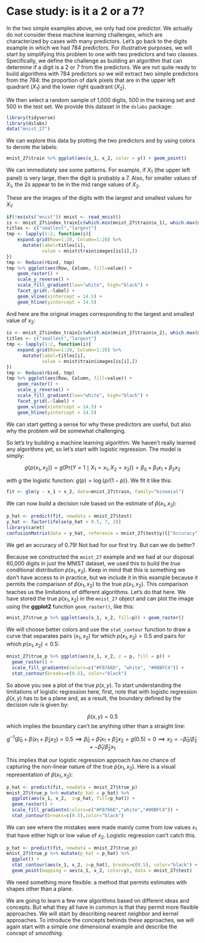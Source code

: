 # Case study: is it a 2 or a 7?

In the two simple examples above, we only had one predictor. We actually do not consider these machine learning challenges, which are characterized by cases with many predictors. Let's go back to the digits example in which we had 784 predictors. For illustrative purposes, we will start by simplifying this problem to one with two predictors and two classes. Specifically, we define the challenge as building an algorithm that can determine if a digit is a 2 or 7 from the predictors. We are not quite ready to build algorithms with 784 predictors so we will extract two simple predictors from the 784: the proportion of dark pixels that are in the upper left quadrant ($X_1$) and the lower right quadrant ($X_2$).

We then select a random sample of 1,000 digits, 500 in the training set and 500 in the test set. We provide this dataset in the `dslabs` package:

```r
library(tidyverse)
library(dslabs)
data("mnist_27")
```

We can explore this data by plotting the two predictors and by using colors to denote the labels:

```r
mnist_27$train %>% ggplot(aes(x_1, x_2, color = y)) + geom_point()
```

We can immediately see some patterns. For example, if $X_1$ (the upper left panel) is very large, then the digit is probably a 7. Also, for smaller values of $X_1$, the 2s appear to be in the mid range values of $X_2$.

These are the images of the digits with the largest and smallest values for $X_1$:

```r
if(!exists("mnist")) mnist <- read_mnist()
is <- mnist_27$index_train[c(which.min(mnist_27$train$x_1), which.max(mnist_27$train$x_1))]
titles <- c("smallest","largest")
tmp <- lapply(1:2, function(i){
    expand.grid(Row=1:28, Column=1:28) %>%  
      mutate(label=titles[i],  
             value = mnist$train$images[is[i],])
})
tmp <- Reduce(rbind, tmp)
tmp %>% ggplot(aes(Row, Column, fill=value)) + 
    geom_raster() + 
    scale_y_reverse() +
    scale_fill_gradient(low="white", high="black") +
    facet_grid(.~label) + 
    geom_vline(xintercept = 14.5) +
    geom_hline(yintercept = 14.5)
```

And here are the original images corresponding to the largest and smallest value of $x_2$:

```r
is <- mnist_27$index_train[c(which.min(mnist_27$train$x_2), which.max(mnist_27$train$x_2))]
titles <- c("smallest","largest")
tmp <- lapply(1:2, function(i){
    expand.grid(Row=1:28, Column=1:28) %>%  
      mutate(label=titles[i],  
             value = mnist$train$images[is[i],])
})
tmp <- Reduce(rbind, tmp)
tmp %>% ggplot(aes(Row, Column, fill=value)) + 
    geom_raster() + 
    scale_y_reverse() +
    scale_fill_gradient(low="white", high="black") +
    facet_grid(.~label) + 
    geom_vline(xintercept = 14.5) +
    geom_hline(yintercept = 14.5)
```

We can start getting a sense for why these predictors are useful, but also why the problem will be somewhat challenging.

So let's try building a machine learning algorithm. We haven't really learned any algorithms yet, so let's start with logistic regression. The model is simply:

$$
g\{p(x_1, x_2)\} = g\{\mbox{Pr}(Y=1 \mid X_1=x_1 , X_2 = x_2)\} = 
\beta_0 + \beta_1 x_1 + \beta_2 x_2
$$

with $g$ the logistic function: $g(p) = \log\{p / (1-p)\}$. We fit it like this:

```r
fit <- glm(y ~ x_1 + x_2, data=mnist_27$train, family="binomial")
```

We can now build a decision rule based on the estimate of $\hat{p}(x_1, x_2)$:

```r
p_hat <- predict(fit, newdata = mnist_27$test)
y_hat <- factor(ifelse(p_hat > 0.5, 7, 2))
library(caret)
confusionMatrix(data = y_hat, reference = mnist_27$test$y)[["Accuracy"]]
```

We get an accuracy of 0.79! Not bad for our first try. But can we do better?

Because we constructed the `mnist_27` example and we had at our disposal 60,000 digits in just the MNIST dataset, we used this to build the _true_ conditional distribution $p(x_1, x_2)$. Keep in mind that this is something we don't have access to in practice, but we include it in this example because it permits the comparison of $\hat{p}(x_1, x_2)$ to the true $p(x_1, x_2)$. This comparison teaches us the limitations of different algorithms. Let's do that here. We have stored the true $p(x_1,x_2)$ in the `mnist_27` object and can plot the image using the __ggplot2__ function `geom_raster()`, like this:

```r
mnist_27$true_p %>% ggplot(aes(x_1, x_2, fill=p)) + geom_raster() 
```

We will choose better colors and use the `stat_contour` function to draw a curve that separates pairs $(x_1,x_2)$ for which $p(x_1,x_2) > 0.5$ and pairs for which $p(x_1,x_2) < 0.5$:

```r
mnist_27$true_p %>% ggplot(aes(x_1, x_2, z = p, fill = p)) +
  geom_raster() +
  scale_fill_gradientn(colors=c("#F8766D", "white", "#00BFC4")) +
  stat_contour(breaks=c(0.5), color="black")
```

So above you see a plot of the true $p(x,y)$. To start understanding the limitations of logistic regression here, first, note that with logistic regression $\hat{p}(x,y)$ has to be a plane and, as a result, the boundary defined by the decision rule is given by: 

$$ \hat{p}(x,y) = 0.5$$
which implies the boundary can't be anything other than a straight line:

$$
g^{-1}(\hat{\beta}_0 + \hat{\beta}_1 x_1 + \hat{\beta}_2 x_2) = 0.5 \implies
\hat{\beta}_0 + \hat{\beta}_1 x_1 + \hat{\beta}_2 x_2 = g(0.5) = 0 \implies
x_2 = -\hat{\beta}_0/\hat{\beta}_2 + -\hat{\beta}_1/\hat{\beta}_2 x_1
$$

This implies that our logistic regression approach has no chance of capturing the non-linear nature of the true $p(x_1,x_2)$. Here is a visual representation of $\hat{p}(x_1, x_2)$:

```r
p_hat <- predict(fit, newdata = mnist_27$true_p)
mnist_27$true_p %>% mutate(p_hat = p_hat) %>%
  ggplot(aes(x_1, x_2,  z=p_hat, fill=p_hat)) +
  geom_raster() +
  scale_fill_gradientn(colors=c("#F8766D","white","#00BFC4")) +
  stat_contour(breaks=c(0.5),color="black") 
```

We can see where the mistakes were made mainly come from low values $x_1$ that have either high or low value of $x_2$. Logistic regression can't catch this.

```r
p_hat <- predict(fit, newdata = mnist_27$true_p)
mnist_27$true_p %>% mutate(p_hat = p_hat) %>%
  ggplot() +
  stat_contour(aes(x_1, x_2, z=p_hat), breaks=c(0.5), color="black") + 
  geom_point(mapping = aes(x_1, x_2, color=y), data = mnist_27$test) 
```

We need something more flexible: a method that permits estimates with shapes other than a plane. 

We are going to learn a few new algorithms based on different ideas and concepts. But what they all have in common is that they permit more flexible approaches. We will start by describing nearest neighbor and kernel approaches. To introduce the concepts behinds these approaches, we will again start with a simple one dimensional example and describe the concept of _smoothing_.

